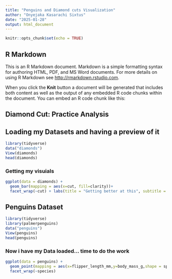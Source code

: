 ```yaml
---
title: "Penguins and Diamond cuts Visualization"
author: "Onyejaka Kasarachi Sixtus"
date: "2025-01-28"
output: html_document
---
```


```r
knitr::opts_chunk$set(echo = TRUE)
```

## R Markdown

This is an R Markdown document. Markdown is a simple formatting syntax for authoring HTML, PDF, and MS Word documents. For more details on using R Markdown see <http://rmarkdown.rstudio.com>.

When you click the **Knit** button a document will be generated that includes both content as well as the output of any embedded R code chunks within the document. You can embed an R code chunk like this:

## Diamond Cut: Practice Analysis

## Loading my Datasets and having a preview of it

```r
library(tidyverse)
data("diamonds")
View(diamonds)
head(diamonds)
```

### Getting my visuials

```r
ggplot(data = diamonds) + 
  geom_bar(mapping = aes(x=cut, fill=clarity))+
  facet_wrap(~cut) + labs(title = "Getting better at this", subtitle = "hang in there",caption = "Data colected by Sixtus")
```


## Penguins Dataset
```r
library(tidyverse)
library(palmerpenguins)
data("penguins")
View(penguins)
head(penguins)
```

### Now i have my Data loaded... time to do the work

```r
ggplot(data = penguins) + 
  geom_point(mapping = aes(x=flipper_length_mm,y=body_mass_g,shape = species,color= species)) +
  facet_wrap(~species)
```

